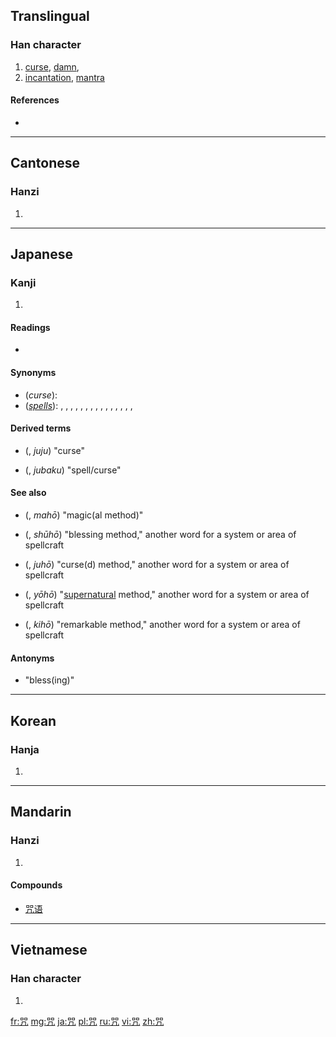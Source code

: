 ==Translingual==

===Han character===
{{Han char|rn=30|rad=口|as=05|sn=8|four=6621<sub>7</sub>|canj=口口竹弓 (RRHN)}}

# [[curse]], [[damn]], 
# [[incantation]], [[mantra]]

====References====
* {{Han ref|kx=0185.211|dkj=03444|dj=0401.030|hdz=10277.180|uh=5492|ud=21650|bh=A947|bd=43335}}

----

==Cantonese==

===Hanzi===
{{yue-hanzi|jyut=|y=jau3}}

# {{defn|lang=yue|sort=口05}}

----

==Japanese==

===Kanji===
{{ja-kanji|grade=|rs=口05}}

# {{defn|lang=ja|sort=口05}}

====Readings====
* {{ja-readings|on=[[しゅ]] (shu), [[しゅう]] (shū), [[じゅ]] (ju)|kun=[[のろう]] (norou), [[のろい]] (noroi)}}

====Synonyms====
* (''curse''): {{l|ja|呪}}
* (''[[spell]]s''): {{l|ja|呪}}, {{l|ja|呪縛}}, {{l|ja|呪文}}, {{l|ja|呪咒}}, {{l|ja|咒}}, {{l|ja|咒縛}}, {{l|ja|祝呪}}, {{l|ja|祝}}, {{l|ja|祝縛}}, {{l|ja|祝文}}, {{l|ja|祝福}}, {{l|ja|福}}, {{l|ja|福縛}}, {{l|ja|呪縛を解く}}, {{l|ja|祝福する}}, {{l|ja|呪縛する}}

==== Derived terms ====
* {{l|ja|呪咒}} ({{l|ja|じゅじゅ}}, ''juju'') "curse"
* {{l|ja|咒縛}} ({{l|ja|じゅばく}}, ''jubaku'') "spell/curse"

====See also====
* {{l|ja|魔法}} ({{l|ja|まほう}}, ''mahō'') "magic(al method)"
* {{l|ja|祝法}} ({{l|ja|しゅうほう}}, ''shūhō'') "blessing method," another word for a system or area of spellcraft
* {{l|ja|呪法}} ({{l|ja|じゅほう}}, ''juhō'') "curse(d) method," another word for a system or area of spellcraft
* {{l|ja|妖法}} ({{l|ja|ようほう}}, ''yōhō'') "[[supernatural]] method," another word for a system or area of spellcraft
* {{l|ja|鬼法}} ({{l|ja|きほう}}, ''kihō'') "remarkable method," another word for a system or area of spellcraft

==== Antonyms ====
* {{l|ja|福}} "bless(ing)"

----

==Korean==

===Hanja===
{{ko-hanja|hangeul=주|rv=ju|mr=chu}}

# {{defn|lang=ko|sort=口05}}

----

==Mandarin==

===Hanzi===
{{cmn-hanzi|pin=[[gā]] ([[ga1]]), [[zhòu]] ([[zhou4]])|wg=ka<sup>1</sup>, chou<sup>4</sup>}}

# {{defn|lang=cmn|sort=口05}}

====Compounds====
* [[咒语]]

----

==Vietnamese==

===Han character===
{{vi-hantu|[[chú]]|rs=口05}}

# {{defn|lang=vi|sort=口05}}

[[fr:咒]]
[[mg:咒]]
[[ja:咒]]
[[pl:咒]]
[[ru:咒]]
[[vi:咒]]
[[zh:咒]]